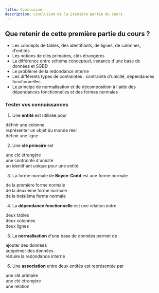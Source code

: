 ```yaml
---
title: Conclusion
description: Conclusion de la première partie du cours
---
```



## Que retenir de cette première partie du cours ?

- Les concepts de tables, des identifiants, de lignes, de colonnes, d'entités
- Les notions de clés primaires, clés étrangères
- La différence entre schéma conceptuel, instance d'une base de données et SGBD
- Le problème de la redondance interne
- Les différents types de contraintes : contrainte d'unicité, dépendances fonctionnelles
- Le principe de normalisation et de décomposition à l'aide des dépendances fonctionnelles et des formes normales




<Box icon="question-mark">

### Tester vos connaissances

1. Une **entité** est utilisée pour

<MultipleChoice>
  <Option>
    définir une colonne
  </Option>
  <Option isCorrect>
    représenter un objet du monde réel
  </Option>
  <Option>
    définir une ligne
  </Option>
</MultipleChoice>

2. Une **clé primaire** est

<MultipleChoice>
  <Option>
    une clé étrangère
  </Option>
  <Option>
    une contrainte d'unicité
  </Option>
  <Option isCorrect>
    un identifiant unique pour une entité
  </Option>
</MultipleChoice>

3. La forme normale de **Boyce-Codd** est une forme normale

<MultipleChoice>
  <Option>
    de la première forme normale
  </Option>
  <Option>
    de la deuxième forme normale
  </Option>
  <Option isCorrect>
    de la troisième forme normale
  </Option>
</MultipleChoice>

4. La **dépendance fonctionnelle** est une relation entre

<MultipleChoice>
  <Option>
    deux tables
  </Option>
  <Option isCorrect>
    deux colonnes
  </Option>
  <Option>
    deux lignes
  </Option>
</MultipleChoice>

5. La **normalisation** d'une base de données permet de

<MultipleChoice>
  <Option>
    ajouter des données
  </Option>
  <Option>
    supprimer des données
  </Option>
  <Option isCorrect>
    réduire la redondance interne
  </Option>
</MultipleChoice>

6. Une **association** entre deux entités est représentée par

<MultipleChoice>
  <Option>
    une clé primaire
  </Option>
  <Option>
    une clé étrangère
  </Option>
  <Option isCorrect>
    une relation
  </Option>
</MultipleChoice>


</Box>